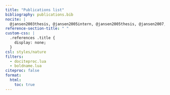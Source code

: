 ---
title: "Publications list"
bibliography: publications.bib
nocite: |
  @jansen2003thesis, @jansen2005intern, @jansen2005thesis, @jansen2007, @jansen2012, @jansen2013, @jansen2013thesis, @manser2014, @townsend2017, @akinyi2019, @habig2019, @levy2020, @grieneisen2020, @grieneisen2021, @bjork2022, @gordon2023, @paietta2023, @roche2023, @weibel2024, @jansen2025
reference-section-title: " "  
custom-css: |
  .references .title {
    display: none;
  }
csl: styles/nature
filters:
  - dociteproc.lua
  - boldname.lua
citeproc: false
format:
  html:
    toc: true
---
<!-- filters: [bold-author.lua] -->


<!-- As point make bold author name. This would be so cool -->
<!-- At some point be inspired by https://github.com/jhelvy/jhelvy_quarto/blob/main/research.qmd -->
